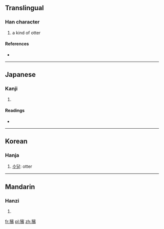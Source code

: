 ==Translingual==

===Han character===
{{Han char|rn=94|rad=犬|as=14|sn=17|four=|canj=大竹十一金 (KHJMC)}}

# a kind of otter

====References====
* {{Han ref|kx=0720.170|dkj=20756|dj=1132.050|hdz=21374.110|uh=7371|ud=29553}}

----

==Japanese==

===Kanji===
{{ja-kanji|grade=|rs=犬14}}

# {{defn|lang=ja|sort=犬14}}

====Readings====
* {{ja-readings|on=[[ひん]] (hin), [[びん]] (bin), [[へん]] (hen)|kun=}}

----

==Korean==

===Hanja===
{{ko-hanja|hangeul=빈|rv=bin|mr=pin}}

# [[수달]]: otter

----

==Mandarin==

===Hanzi===
{{cmn-hanzi|pin=[[pín]] ([[pin2]])|wg=p'in<sup>2</sup>}}

# {{defn|lang=cmn|sort=犬14}}

[[fr:獱]]
[[pl:獱]]
[[zh:獱]]